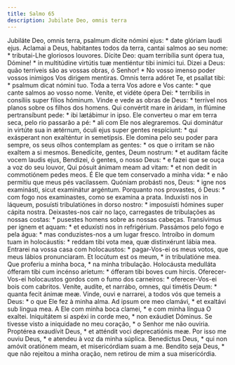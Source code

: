 ```yaml
---
title: Salmo 65
description: Jubilate Deo, omnis terra
---
```


<div class="side-by-side not-content">
  <span>
    Jubiláte Deo, omnis terra, psalmum dícite nómini ejus: * date glóriam laudi
    ejus.
  </span>
  <span>
    Aclamai a Deus, habitantes todos da terra, cantai salmos ao seu nome: *
    tributai-Lhe gloriosos louvores.
  </span>
  <span>
    Dícite Deo: quam terribília sunt ópera tua, Dómine! * in multitúdine
    virtútis tuæ mentiéntur tibi inimíci tui.
  </span>
  <span>
    Dizei a Deus: quão terríveis são as vossas obras, ó Senhor! * No vosso
    imenso poder vossos inimigos Vos dirigem mentiras.
  </span>
  <span>
    Omnis terra adóret Te, et psallat tibi: * psalmum dicat nómini tuo.
  </span>
  <span>
    Toda a terra Vos adore e Vos cante: * que cante salmos ao vosso nome.
  </span>
  <span>
    Veníte, et vidéte ópera Dei: * terríbilis in consíliis super fílios hóminum.
  </span>
  <span>
    Vinde e vede as obras de Deus: * terrível nos planos sobre os filhos dos
    homens.
  </span>
  <span>
    Qui convértit mare in áridam, in flúmine pertransíbunt pede: * ibi lætábimur
    in ipso.
  </span>
  <span>
    Ele converteu o mar em terra seca, pelo rio passarão a pé: * ali com Ele nos
    alegraremos.
  </span>
  <span>
    Qui dominátur in virtúte sua in ætérnum, óculi ejus super gentes respíciunt:
    * qui exásperant non exalténtur in semetípsis.
  </span>
  <span>
    Ele domina pelo seu poder para sempre, os seus olhos contemplam as gentes: *
    os que o irritam se não exaltem a si mesmos.
  </span>
  <span>
    Benedícite, gentes, Deum nostrum: * et audítam fácite vocem laudis ejus,
  </span>
  <span>
    Bendizei, ó gentes, o nosso Deus: * e fazei que se ouça a voz do seu louvor,
  </span>
  <span>
    Qui pósuit ánimam meam ad vitam: * et non dedit in commotiónem pedes meos.
  </span>
  <span>
    É Ele que tem conservado a minha vida: * e não permitiu que meus pés
    vacilassem.
  </span>
  <span>
    Quóniam probásti nos, Deus: * igne nos examinásti, sicut examinátur
    argéntum.
  </span>
  <span>
    Porquanto nos provastes, ó Deus: * com fogo nos examinastes, como se examina
    a prata.
  </span>
  <span>
    Induxísti nos in láqueum, posuísti tribulatiónes in dorso nostro: *
    imposuísti hómines super cápita nostra.
  </span>
  <span>
    Deixastes-nos cair no laço, carregastes de tribulações as nossas costas: *
    pusestes homens sobre as nossas cabeças.
  </span>
  <span>
    Transívimus per ignem et aquam: * et eduxísti nos in refrigérium.
  </span>
  <span>
    Passámos pelo fogo e pela água: * mas conduzistes-nos a um lugar fresco.
  </span>
  <span>
    Introíbo in domum tuam in holocáustis: * reddam tibi vota mea, quæ
    distinxérunt lábia mea.
  </span>
  <span>
    Entrarei na vossa casa com holocaustos: * pagar-Vos-ei os meus votos, que
    meus lábios pronunciaram.
  </span>
  <span>
    Et locútum est os meum, * in tribulatióne mea.
  </span>
  <span>
    Que proferiu a minha boca, * na minha tribulação.
  </span>
  <span>
    Holocáusta medulláta ófferam tibi cum incénso aríetum: * ófferam tibi boves
    cum hircis.
  </span>
  <span>
    Oferecer-Vos-ei holocaustos gordos com o fumo dos carneiros: *
    oferecer-Vos-ei bois com cabritos.
  </span>
  <span>
    Veníte, audíte, et narrábo, omnes, qui timétis Deum: * quanta fecit ánimæ
    meæ.
  </span>
  <span>
    Vinde, ouvi e narrarei, a todos vós que temeis a Deus: * o que Ele fez à
    minha alma.
  </span>
  <span>
    Ad ipsum ore meo clamávi, * et exaltávi sub lingua mea.
  </span>
  <span>
    A Ele com minha boca clamei, * e com minha língua O exaltei.
  </span>
  <span>
    Iniquitátem si aspéxi in corde meo, * non exáudiet Dóminus.
  </span>
  <span>
    Se tivesse visto a iniquidade no meu coração, * o Senhor me não ouviria.
  </span>
  <span>
    Proptérea exaudívit Deus, * et atténdit voci deprecatiónis meæ.
  </span>
  <span>
    Por isso me ouviu Deus, * e atendeu à voz da minha súplica.
  </span>
  <span>
    Benedíctus Deus, * qui non amóvit oratiónem meam, et misericórdiam suam a
    me.
  </span>
  <span>
    Bendito seja Deus, * que não rejeitou a minha oração, nem retirou de mim a
    sua misericórdia.
  </span>
</div>
